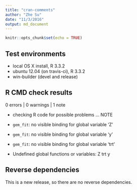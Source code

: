 ```yaml
---
title: "cran-comments"
author: "Zhe Su"
date: "11/3/2016"
output: md_document
---
```


```r
knitr::opts_chunk$set(echo = TRUE)
```

## Test environments
* local OS X install, R 3.3.2
* ubuntu 12.04 (on travis-ci), R 3.3.2
* win-builder (devel and release)

## R CMD check results

0 errors | 0 warnings | 1 note

* checking R code for possible problems ... NOTE

* `gem_fit`: no visible binding for global variable ‘Z’

* `gem_fit`: no visible binding for global variable ‘y’

* `gem_fit`: no visible binding for global variable ‘trt’

* Undefined global functions or variables: Z trt y
  

## Reverse dependencies

This is a new release, so there are no reverse dependencies.
